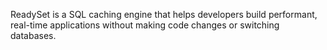 ReadySet is a SQL caching engine that helps developers build performant, real-time applications without making code changes or switching databases.